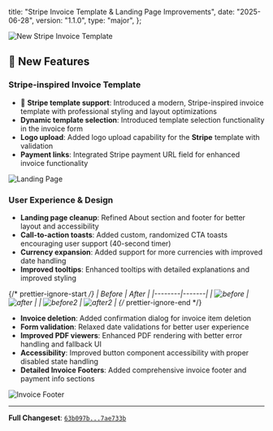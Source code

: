   title: "Stripe Invoice Template & Landing Page Improvements",
  date: "2025-06-28",
  version: "1.1.0",
  type: "major",
};

![New Stripe Invoice Template](https://ik.imagekit.io/fl2lbswwo/CHANGELOG/stripe-pdf-template/stripe-template.png?updatedAt=1751032495134)

## 🚀 New Features

### Stripe-inspired Invoice Template

- 🤩 **Stripe template support**: Introduced a modern, Stripe-inspired invoice template with professional styling and layout optimizations
- **Dynamic template selection**: Introduced template selection functionality in the invoice form
- **Logo upload**: Added logo upload capability for the **Stripe** template with validation
- **Payment links**: Integrated Stripe payment URL field for enhanced invoice functionality

![Landing Page](https://ik.imagekit.io/fl2lbswwo/CHANGELOG/stripe-pdf-template/landing.png?updatedAt=1751032507925)

### User Experience & Design

- **Landing page cleanup**: Refined About section and footer for better layout and accessibility
- **Call-to-action toasts**: Added custom, randomized CTA toasts encouraging user support (40-second timer)
- **Currency expansion**: Added support for more currencies with improved date handling
- **Improved tooltips**: Enhanced tooltips with detailed explanations and improved styling

{/* prettier-ignore-start */}
| Before | After |
|--------|-------|
| ![before](https://ik.imagekit.io/fl2lbswwo/CHANGELOG/stripe-pdf-template/before1.png?updatedAt=1751028191085) | ![after](https://ik.imagekit.io/fl2lbswwo/CHANGELOG/stripe-pdf-template/after1.png?updatedAt=1751028191085) |
| ![before2](https://ik.imagekit.io/fl2lbswwo/CHANGELOG/stripe-pdf-template/before2.png?updatedAt=1751028191085) | ![after2](https://ik.imagekit.io/fl2lbswwo/CHANGELOG/stripe-pdf-template/after2.png?updatedAt=1751028191085) |
{/* prettier-ignore-end */}

- **Invoice deletion**: Added confirmation dialog for invoice item deletion
- **Form validation**: Relaxed date validations for better user experience
- **Improved PDF viewers**: Enhanced PDF rendering with better error handling and fallback UI
- **Accessibility**: Improved button component accessibility with proper disabled state handling
- **Detailed Invoice Footers**: Added comprehensive invoice footer and payment info sections

![Invoice Footer](https://ik.imagekit.io/fl2lbswwo/CHANGELOG/stripe-pdf-template/invoice-footer.png?updatedAt=1751028191085)

---

**Full Changeset**: [`63b097b...7ae733b`](https://github.com/VladSez/easy-invoice-pdf/compare/63b097b...7ae733b)
